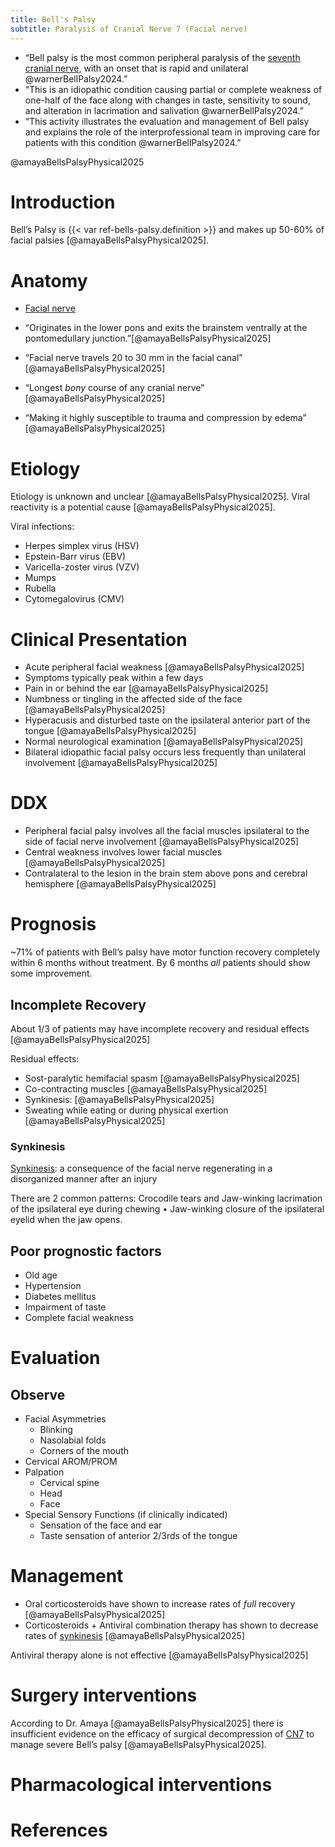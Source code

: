 ```yaml
---
title: Bell's Palsy
subtitle: Paralysis of Cranial Nerve 7 (Facial nerve)
---
```



- "Bell palsy is the most common peripheral paralysis of the [seventh cranial nerve]({{< var ref-cn7.path >}}), with an onset that is rapid and unilateral @warnerBellPalsy2024."
- "This is an idiopathic condition causing partial or complete weakness of one-half of the face along with changes in taste, sensitivity to sound, and alteration in lacrimation and salivation @warnerBellPalsy2024." 
- "This activity illustrates the evaluation and management of Bell palsy and explains the role of the interprofessional team in improving care for patients with this condition @warnerBellPalsy2024."
 



@amayaBellsPalsyPhysical2025

# Introduction

Bell's Palsy is {{< var ref-bells-palsy.definition >}} and makes up 50-60% of facial palsies [@amayaBellsPalsyPhysical2025]. 


# Anatomy

- [Facial nerve]({{< var ref-cn7.path >}})


- "Originates in the lower pons and  exits the brainstem ventrally at the  pontomedullary junction."[@amayaBellsPalsyPhysical2025]
- "Facial nerve travels 20 to 30 mm in  the facial canal" [@amayaBellsPalsyPhysical2025]
- "Longest *bony* course of any cranial  nerve" [@amayaBellsPalsyPhysical2025]
- "Making it highly susceptible to  trauma and compression by edema" [@amayaBellsPalsyPhysical2025]


# Etiology

Etiology is unknown and unclear [@amayaBellsPalsyPhysical2025].
Viral reactivity is a potential cause [@amayaBellsPalsyPhysical2025].

Viral infections: 

- Herpes simplex virus (HSV) 
- Epstein-Barr virus (EBV) 
- Varicella-zoster virus (VZV) 
- Mumps 
- Rubella 
- Cytomegalovirus (CMV)


# Clinical Presentation

- Acute peripheral facial weakness [@amayaBellsPalsyPhysical2025]
- Symptoms typically peak within a  few days
- Pain in or behind the ear [@amayaBellsPalsyPhysical2025]
- Numbness or tingling in the  affected side of the face [@amayaBellsPalsyPhysical2025]
- Hyperacusis and disturbed taste on  the ipsilateral anterior part of the  tongue [@amayaBellsPalsyPhysical2025]
- Normal neurological examination [@amayaBellsPalsyPhysical2025]
- Bilateral idiopathic facial palsy occurs less frequently than unilateral involvement [@amayaBellsPalsyPhysical2025]


# DDX

- Peripheral facial palsy involves all the facial  muscles ipsilateral to the  side of facial nerve  involvement [@amayaBellsPalsyPhysical2025]
- Central weakness involves lower facial muscles [@amayaBellsPalsyPhysical2025]
- Contralateral to the lesion  in the brain stem above pons and cerebral hemisphere [@amayaBellsPalsyPhysical2025]


# Prognosis

~71% of patients with Bell’s palsy have motor function recovery completely within 6 months without treatment.
By 6 months *all* patients should show some improvement.

## Incomplete Recovery

About 1/3 of patients may have incomplete recovery and residual effects [@amayaBellsPalsyPhysical2025]

Residual effects:

- Sost-paralytic hemifacial spasm [@amayaBellsPalsyPhysical2025]
- Co-contracting muscles [@amayaBellsPalsyPhysical2025]
- Synkinesis: [@amayaBellsPalsyPhysical2025]
- Sweating while eating or during  physical exertion [@amayaBellsPalsyPhysical2025]


### Synkinesis

[Synkinesis](): a consequence of the facial nerve regenerating in a  disorganized manner after an injury

There are 2 common patterns: Crocodile tears and Jaw-winking
 lacrimation of the  ipsilateral eye during  chewing • Jaw-winking closure of the  ipsilateral eyelid  when the jaw opens.



## Poor prognostic factors 

- Old age
- Hypertension
- Diabetes mellitus
- Impairment of taste
- Complete facial weakness


# Evaluation

## Observe

- Facial Asymmetries
    - Blinking
    - Nasolabial folds
    - Corners of the mouth
- Cervical AROM/PROM
- Palpation
    - Cervical spine
    - Head
    - Face
- Special Sensory Functions (if  clinically indicated)
    - Sensation of the face and ear
    - Taste sensation of anterior 2/3rds of the tongue

# Management

- Oral corticosteroids have shown to increase rates of *full* recovery [@amayaBellsPalsyPhysical2025]
- Corticosteroids + Antiviral combination therapy has shown to decrease rates of [synkinesis](#synkinesis) [@amayaBellsPalsyPhysical2025]

::: {.callout-note}
Antiviral therapy alone is not effective [@amayaBellsPalsyPhysical2025]
:::


# Surgery interventions


According to Dr. Amaya [@amayaBellsPalsyPhysical2025] there is insufficient evidence on the efficacy of surgical decompression of [CN7]({{< var ref-cn7.path >}}) to manage severe Bell's palsy [@amayaBellsPalsyPhysical2025].



# Pharmacological interventions



# References